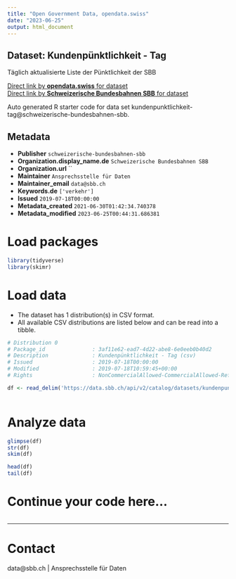 ```yaml
---
title: "Open Government Data, opendata.swiss"
date: "2023-06-25"
output: html_document
---
```


## Dataset: Kundenpünktlichkeit - Tag

Täglich aktualisierte Liste der Pünktlichkeit der SBB

[Direct link by **opendata.swiss** for dataset](https://opendata.swiss/de/dataset/kundenpunktlichkeit-tag)<br>
[Direct link by **Schweizerische Bundesbahnen SBB** for dataset](https://data.sbb.ch/explore/dataset/kundenpunktlichkeit-tag/)

Auto generated R starter code for data set kundenpunktlichkeit-tag@schweizerische-bundesbahnen-sbb.

## Metadata

- **Publisher** `schweizerische-bundesbahnen-sbb`
- **Organization.display_name.de** `Schweizerische Bundesbahnen SBB`
- **Organization.url** ``
- **Maintainer** `Ansprechsstelle für Daten`
- **Maintainer_email** `data@sbb.ch`
- **Keywords.de** `['verkehr']`
- **Issued** `2019-07-18T00:00:00`
- **Metadata_created** `2021-06-30T01:42:34.740378`
- **Metadata_modified** `2023-06-25T00:44:31.686381`


# Load packages

```r

library(tidyverse)
library(skimr)

```

# Load data

-   The dataset has 1 distribution(s) in CSV format.
-   All available CSV distributions are listed below and can be read into a tibble.

```r

# Distribution 0
# Package_id               : 3af11e62-ead7-4d22-abe8-6e0eeb0b40d2
# Description              : Kundenpünktlichkeit - Tag (csv)
# Issued                   : 2019-07-18T00:00:00
# Modified                 : 2019-07-18T10:59:45+00:00
# Rights                   : NonCommercialAllowed-CommercialAllowed-ReferenceRequired

df <- read_delim('https://data.sbb.ch/api/v2/catalog/datasets/kundenpunktlichkeit-tag/exports/csv')



```

# Analyze data

```r

glimpse(df)
str(df)
skim(df)

head(df)
tail(df)

```

# Continue your code here...

```r

```

------------------------------------------------------------------------

# Contact

data@sbb.ch | Ansprechsstelle für Daten
